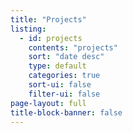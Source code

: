 ```yaml
---
title: "Projects"
listing:
  - id: projects
    contents: "projects"
    sort: "date desc"
    type: default
    categories: true
    sort-ui: false
    filter-ui: false
page-layout: full
title-block-banner: false
---
```

